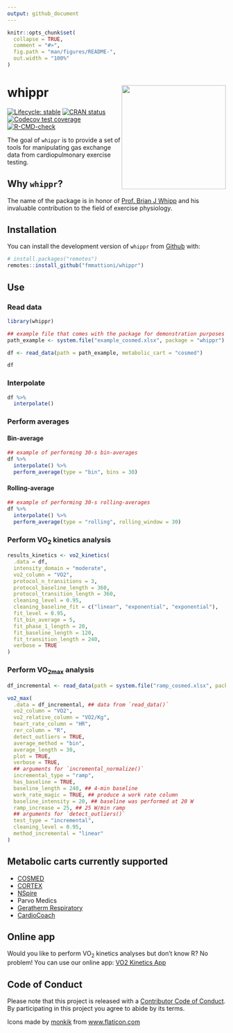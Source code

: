 ```yaml
---
output: github_document
---
```


<!-- README.md is generated from README.Rmd. Please edit that file -->

```r
knitr::opts_chunk$set(
  collapse = TRUE,
  comment = "#>",
  fig.path = "man/figures/README-",
  out.width = "100%"
)
```

# whippr <img src='man/figures/logo.png' align="right" height="240" />

<!-- badges: start -->
[![Lifecycle: stable](https://img.shields.io/badge/lifecycle-stable-brightgreen.svg)](https://lifecycle.r-lib.org/articles/stages.html#stable)
[![CRAN status](https://www.r-pkg.org/badges/version/whippr)](https://CRAN.R-project.org/package=whippr)
[![Codecov test coverage](https://codecov.io/gh/fmmattioni/whippr/branch/master/graph/badge.svg)](https://app.codecov.io/gh/fmmattioni/whippr?branch=master)
[![R-CMD-check](https://github.com/fmmattioni/whippr/workflows/R-CMD-check/badge.svg)](https://github.com/fmmattioni/whippr/actions)
<!-- badges: end -->

The goal of `whippr` is to provide a set of tools for manipulating gas exchange data from cardiopulmonary exercise testing.

## Why `whippr`?

The name of the package is in honor of [Prof. Brian J Whipp](https://erj.ersjournals.com/content/39/1/1) and his invaluable contribution to the field of exercise physiology.

## Installation

You can install the development version of `whippr` from [Github](https://github.com/fmmattioni/whippr) with:

``` r
# install.packages("remotes")
remotes::install_github("fmmattioni/whippr")
```

## Use

### Read data

```r
library(whippr)

## example file that comes with the package for demonstration purposes
path_example <- system.file("example_cosmed.xlsx", package = "whippr")

df <- read_data(path = path_example, metabolic_cart = "cosmed")

df
```

### Interpolate

```r
df %>% 
  interpolate()
```

### Perform averages

#### Bin-average

```r
## example of performing 30-s bin-averages
df %>% 
  interpolate() %>% 
  perform_average(type = "bin", bins = 30)
```

#### Rolling-average

```r
## example of performing 30-s rolling-averages
df %>% 
  interpolate() %>% 
  perform_average(type = "rolling", rolling_window = 30)
```


### Perform VO<sub>2</sub> kinetics analysis

```r
results_kinetics <- vo2_kinetics(
  .data = df,
  intensity_domain = "moderate",
  vo2_column = "VO2",
  protocol_n_transitions = 3,
  protocol_baseline_length = 360,
  protocol_transition_length = 360,
  cleaning_level = 0.95,
  cleaning_baseline_fit = c("linear", "exponential", "exponential"),
  fit_level = 0.95,
  fit_bin_average = 5,
  fit_phase_1_length = 20,
  fit_baseline_length = 120,
  fit_transition_length = 240,
  verbose = TRUE
)
```

### Perform VO<sub>2max</sub> analysis

```r
df_incremental <- read_data(path = system.file("ramp_cosmed.xlsx", package = "whippr"), metabolic_cart = "cosmed")

vo2_max(
  .data = df_incremental, ## data from `read_data()`
  vo2_column = "VO2",
  vo2_relative_column = "VO2/Kg",
  heart_rate_column = "HR",
  rer_column = "R",
  detect_outliers = TRUE,
  average_method = "bin",
  average_length = 30,
  plot = TRUE,
  verbose = TRUE,
  ## arguments for `incremental_normalize()`
  incremental_type = "ramp",
  has_baseline = TRUE,
  baseline_length = 240, ## 4-min baseline
  work_rate_magic = TRUE, ## produce a work rate column
  baseline_intensity = 20, ## baseline was performed at 20 W
  ramp_increase = 25, ## 25 W/min ramp
  ## arguments for `detect_outliers()`
  test_type = "incremental",
  cleaning_level = 0.95, 
  method_incremental = "linear"
)
```

## Metabolic carts currently supported

* [COSMED](https://www.cosmed.com/en/)
* [CORTEX](https://cortex-medical.com/EN)
* [NSpire](https://www.pressebox.de/pressemitteilung/nspire-health-gmbh/ZAN-100-Diagnostische-Spirometrie/boxid/745555)
* Parvo Medics
* [Geratherm Respiratory](https://www.geratherm-respiratory.com/product-groups/cpet/)
* [CardioCoach](https://korr.com/go/cardiocoach/)

## Online app

Would you like to perform VO<sub>2</sub> kinetics analyses but don't know R? No problem! You can use our online app: [VO2 Kinetics App](https://exphyslab.com/kinetics/)

## Code of Conduct

Please note that this project is released with a [Contributor Code of Conduct](https://www.contributor-covenant.org/version/1/0/0/code-of-conduct.html).
By participating in this project you agree to abide by its terms.

<div>Icons made by <a href="https://www.flaticon.com/authors/monkik" title="monkik">monkik</a> from <a href="https://www.flaticon.com/" title="Flaticon">www.flaticon.com</a></div>
